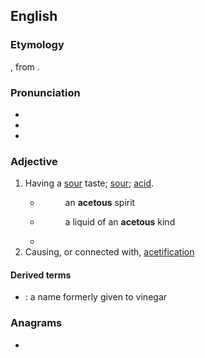 ==English==

===Etymology===
{{etyl|la|en}} {{m|la|acetum||vinegar}}, from {{m|la|acere||to be sour}}.

===Pronunciation===
* {{IPA|en|/ˈæ.sɪ.təs/|/əˈsiː.təs/}}
* {{audio|en|en-us-acetous-1.ogg|Audio (US), variation 1}}
* {{audio|en|en-us-acetous-2.ogg|Audio (US), variation 2}}

===Adjective===
{{en-adj}}

# Having a [[sour]] taste; [[sour]]; [[acid]].
#* {{rfdatek|en|Boyle}}
#*: an '''acetous''' spirit
#* {{rfdatek|en|Robert Lowth}}
#*: a liquid of an '''acetous''' kind
#* {{quote-text|en|year=1909|author=Silas Comfort Swallow|title=III Score & X|page=82|passage=food unsalted, unsweetened, unpeppered, unspiced and unvinegared, and unspoiled by other '''acetous''' or alcoholic fermentations}}
# Causing, or connected with, [[acetification]]
#: {{ux|en|'''acetous''' fermentation}}

====Derived terms====
* {{l|en|acetous acid}}: a name formerly given to vinegar

===Anagrams===
* {{anagrams|en|a=aceostu|actuose|coteaus}}